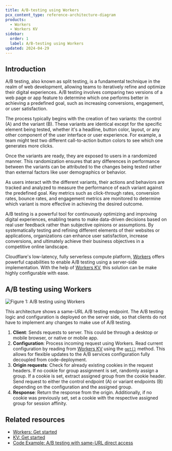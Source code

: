 ```yaml
---
title: A/B-testing using Workers
pcx_content_type: reference-architecture-diagram
products:
  - Workers
  - Workers KV
sidebar:
  order: 1
  label: A/B-testing using Workers
updated: 2024-04-29
---
```


## Introduction

A/B testing, also known as split testing, is a fundamental technique in the realm of web development, allowing teams to iteratively refine and optimize their digital experiences. A/B testing involves comparing two versions of a web page or app feature to determine which one performs better in achieving a predefined goal, such as increasing conversions, engagement, or user satisfaction.

The process typically begins with the creation of two variants: the control (A) and the variant (B). These variants are identical except for the specific element being tested, whether it's a headline, button color, layout, or any other component of the user interface or user experience. For example, a team might test two different call-to-action button colors to see which one generates more clicks.

Once the variants are ready, they are exposed to users in a randomized manner. This randomization ensures that any differences in performance between the variants can be attributed to the changes being tested rather than external factors like user demographics or behavior.

As users interact with the different variants, their actions and behaviors are tracked and analyzed to measure the performance of each variant against the predefined goal. Key metrics such as click-through rates, conversion rates, bounce rates, and engagement metrics are monitored to determine which variant is more effective in achieving the desired outcome.

A/B testing is a powerful tool for continuously optimizing and improving digital experiences, enabling teams to make data-driven decisions based on real user feedback rather than subjective opinions or assumptions. By systematically testing and refining different elements of their websites or applications, organizations can enhance user satisfaction, increase conversions, and ultimately achieve their business objectives in a competitive online landscape.

Cloudflare's low-latency, fully serverless compute platform, [Workers](/workers/) offers powerful capabilities to enable A/B testing using a server-side implementation. With the help of [Workers KV](/kv/), this solution can be make highly configurable with ease.

## A/B testing using Workers

![Figure 1: A/B testing using Workers](~/assets/images/reference-architecture/a-b-testing-workers/a-b-testing-workers.svg "Figure 1: A/B testing using Workers")

This architecture shows a same-URL A/B testing endpoint. The A/B testing logic and configuration is deployed on the server side, so that clients do not have to implement any changes to make use of A/B testing.

1. **Client**: Sends requests to server. This could be through a desktop or mobile browser, or native or mobile app.
2. **Configuration**: Process incoming request using Workers. Read current configuration by reading from [Workers KV](/kv/) using the [`get()`](/kv/api/read-key-value-pairs/) method. This allows for flexible updates to the A/B services configuration fully decoupled from code-deployment.
3. **Origin requests**: Check for already existing cookies in the request headers. If no cookie for group assignment is set, randomly assign a group. If a cookie is set, extract assigned group from the cookie header. Send request to either the control endpoint (A) or variant endpoints (B) depending on the configuration and the assigned group.
4. **Response**: Return the response from the origin. Additionally, if no cookie was previously set, set a cookie with the respective assigned group for session affinity.

## Related resources

- [Workers: Get started](/workers/get-started/guide/)
- [KV: Get started](/kv/get-started/)
- [Code Example: A/B testing with same-URL direct access](/workers/examples/ab-testing/)
